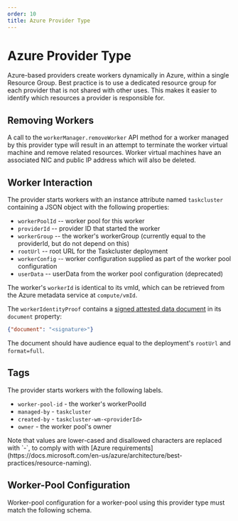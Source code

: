 ```yaml
---
order: 10
title: Azure Provider Type
---
```


# Azure Provider Type

Azure-based providers create workers dynamically in Azure, within a single Resource Group.
Best practice is to use a dedicated resource group for each provider that is not shared with other uses.
This makes it easier to identify which resources a provider is responsible for.

## Removing Workers

A call to the `workerManager.removeWorker` API method for a worker managed by this provider type will result in an attempt to terminate the worker virtual machine and remove related resources.
Worker virtual machines have an associated NIC and public IP address which will also be deleted.

## Worker Interaction

The provider starts workers with an instance attribute named `taskcluster` containing a JSON object with the following properties:

* `workerPoolId` -- worker pool for this worker
* `providerId` -- provider ID that started the worker
* `workerGroup` -- the worker's workerGroup (currently equal to the providerId, but do not depend on this)
* `rootUrl` -- root URL for the Taskcluster deployment
* `workerConfig` -- worker configuration supplied as part of the worker pool configuration
* `userData` -- userData from the worker pool configuration (deprecated)

The worker's `workerId` is identical to its vmId, which can be retrieved from the Azure metadata service at `compute/vmId`.

The `workerIdentityProof` contains a [signed attested data document](https://docs.microsoft.com/en-us/azure/virtual-machines/windows/instance-metadata-service#attested-data) in its `document` property:

```json
{"document": "<signature>"}
```

The document should have audience equal to the deployment's `rootUrl` and `format=full`.

## Tags

The provider starts workers with the following labels.

 * `worker-pool-id` - the worker's workerPoolId
 * `managed-by` - `taskcluster`
 * `created-by` - `taskcluster-wm-<providerId>`
 * `owner` - the worker pool's owner

<Warning>
Note that values are lower-cased and disallowed characters are replaced with `-`, to comply with with [Azure requirements](https://docs.microsoft.com/en-us/azure/architecture/best-practices/resource-naming).
</Warning>

## Worker-Pool Configuration

Worker-pool configuration for a worker-pool using this provider type must match the following schema.

<SchemaTable schema="/schemas/worker-manager/v1/config-azure.json" />

